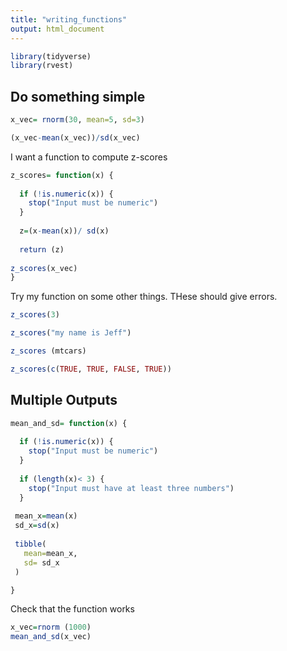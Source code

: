 ```yaml
---
title: "writing_functions"
output: html_document
---
```


```r
library(tidyverse)
library(rvest)
```

## Do something simple

```r
x_vec= rnorm(30, mean=5, sd=3)

(x_vec-mean(x_vec))/sd(x_vec)

```

I want a function to compute z-scores

```r

z_scores= function(x) {
  
  if (!is.numeric(x)) {
    stop("Input must be numeric")
  }
    
  z=(x-mean(x))/ sd(x)
  
  return (z)
  
z_scores(x_vec)
}
```

Try my function on some other things. THese should give errors.

```r
z_scores(3)

z_scores("my name is Jeff")

z_scores (mtcars)

z_scores(c(TRUE, TRUE, FALSE, TRUE))
```

## Multiple Outputs

```r


mean_and_sd= function(x) {
  
  if (!is.numeric(x)) {
    stop("Input must be numeric")
  }
  
  if (length(x)< 3) {
    stop("Input must have at least three numbers")
  }
     
 mean_x=mean(x)
 sd_x=sd(x)
 
 tibble(
   mean=mean_x,
   sd= sd_x
 )

}
```

Check that the function works

```r
x_vec=rnorm (1000)
mean_and_sd(x_vec)
```


